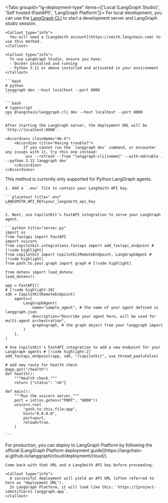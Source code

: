 <Tabs groupId="lg-deployment-type" items={['Local (LangGraph Studio)', 'Self hosted (FastAPI)', 'LangGraph Platform']}>
  <Tab value="Local (LangGraph Studio)">
    For local development, you can use the [LangGraph CLI](https://langchain-ai.github.io/langgraph/cloud/reference/cli/) to start a development server and LangGraph studio session.

    <Callout type="info">
      You will need a [LangSmith account](https://smith.langchain.com) to use this method.
    </Callout>

    <Callout type="info">
      To use LangGraph Studio, ensure you have:
      - Docker installed and running
      - Python 3.11 or above installed and activated in your environment
    </Callout>

    ```bash
    # python
    langgraph dev --host localhost --port 8000
    ```

    ```bash
    # typescript
    npx @langchain/langgraph-cli dev --host localhost --port 8000
    ```

    After starting the LangGraph server, the deployment URL will be `http://localhost:8000`.

    <Accordions className="mb-4">
        <Accordion title="Having trouble?">
            If you cannot run the `langgraph dev` command, or encounter any issues with it, try this one instead:
            `uvx --refresh --from "langgraph-cli[inmem]" --with-editable . --python 3.12 langgraph dev`
        </Accordion>
    </Accordions>
  </Tab>

  <Tab value="Self hosted (FastAPI)">
    <Callout type="info">
      This method is currently only supported for Python LangGraph agents.
    </Callout>

    1. Add a `.env` file to contain your LangSmith API key.

    ```plaintext title=".env"
    LANGSMITH_API_KEY=your_langsmith_api_key
    ```
    
    2. Next, use CopilotKit's FastAPI integration to serve your LangGraph agent.

    ```python title="server.py"
    import os
    from fastapi import FastAPI
    import uvicorn
    from copilotkit.integrations.fastapi import add_fastapi_endpoint # [!code highlight]
    from copilotkit import CopilotKitRemoteEndpoint, LangGraphAgent # [!code highlight]
    from path.to.your.graph import graph # [!code highlight]
    
    from dotenv import load_dotenv
    load_dotenv()

    app = FastAPI()
    # [!code highlight:10]
    sdk = CopilotKitRemoteEndpoint(
        agents=[
            LangGraphAgent(
                name="sample_agent", # the name of your agent defined in langgraph.json
                description="Describe your agent here, will be used for multi-agent orchestration",
                graph=graph, # the graph object from your langgraph import
            )
        ],
    )

    # Use CopilotKit's FastAPI integration to add a new endpoint for your LangGraph agents # [!code highlight:2]
    add_fastapi_endpoint(app, sdk, "/copilotkit", use_thread_pool=False)

    # add new route for health check
    @app.get("/health")
    def health():
        """Health check."""
        return {"status": "ok"}

    def main():
        """Run the uvicorn server."""
        port = int(os.getenv("PORT", "8000"))
        uvicorn.run(
            "path.to.this.file:app",
            host="0.0.0.0",
            port=port,
            reload=True,
        )

    ```
  </Tab>

  <Tab value="LangGraph Platform">
    For production, you can deploy to LangGraph Platform by following the official [LangGraph Platform deployment guide](https://langchain-ai.github.io/langgraph/cloud/deployment/cloud/).

    Come back with that URL and a LangSmith API key before proceeding.

    <Callout type="info">
      A successful deployment will yield an API URL (often referred to here as "deployment URL").
      In LangGraph Platform, it will look like this: `https://{project-identifiers}.langgraph.app`.
    </Callout>
  </Tab>
</Tabs>

